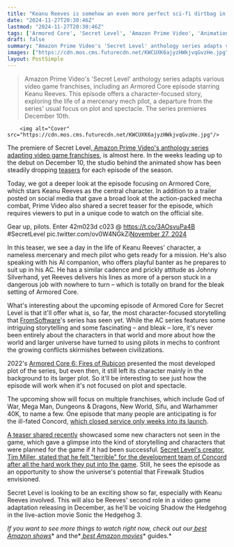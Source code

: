 ```yaml
---
title: "Keanu Reeves is somehow an even more perfect sci-fi dirtbag in Secret Level's Armored Core adaptation than he was in Cyberpunk 2077"
date: "2024-11-27T20:30:46Z"
lastmod: "2024-11-27T20:30:46Z"
tags: ['Armored Core', 'Secret Level', 'Amazon Prime Video', 'Animation', 'Mecha', 'Keanu Reeves', 'FromSoftware', 'Video Game Adaptation', 'Anthology Series', 'Action']
draft: false
summary: "Amazon Prime Video's 'Secret Level' anthology series adapts various video game franchises, including an Armored Core episode starring Keanu Reeves.  This episode offers a character-focused story, exploring the life of a mercenary mech pilot, a departure from the series' usual focus on plot and spectacle. The series premieres December 10th."
images: ["https://cdn.mos.cms.futurecdn.net/KWCUXK6ajyzHWkjvqGvzHe.jpg"]
layout: PostSimple
---
```

> Amazon Prime Video's 'Secret Level' anthology series adapts various video game franchises, including an Armored Core episode starring Keanu Reeves.  This episode offers a character-focused story, exploring the life of a mercenary mech pilot, a departure from the series' usual focus on plot and spectacle. The series premieres December 10th.


        <img alt="Cover" src="https://cdn.mos.cms.futurecdn.net/KWCUXK6ajyzHWkjvqGvzHe.jpg"/>
        
The premiere of Secret Level,[ Amazon Prime Video's anthology series adapting video game franchises,](https://www.gamesradar.com/entertainment/animation-shows/new-secret-level-trailer-features-a-closer-look-at-scrapped-game-concords-adaptation-and-john-wick-star-keanu-reeves-in-armored-core/) is almost here. In the weeks leading up to the debut on December 10, the studio behind the animated show has been steadily dropping [teasers](https://www.gamesradar.com/entertainment/animation-shows/first-teaser-for-dungeons-and-dragons-secret-level-episode-is-here-tapping-into-some-major-game-lore/) for each episode of the season.

Today, we got a deeper look at the episode focusing on Armored Core, which stars Keanu Reeves as the central character. In addition to a trailer posted on social media that gave a broad look at the action-packed mecha combat, Prime Video also shared a secret teaser for the episode, which requires viewers to put in a unique code to watch on the official site.

Gear up, pilots. Enter 42m023d c023 @ https://t.co/3AOsvuPa4B #SecretLevel pic.twitter.com/ov0W4NGkZi[November 27, 2024](https://twitter.com/armoredcore/status/1861795943747604944)

In this teaser, we see a day in the life of Keanu Reeves' character, a nameless mercenary and mech pilot who gets ready for a mission. He's also speaking with his AI companion, who offers playful banter as he prepares to suit up in his AC. He has a similar cadence and prickly attitude as Johnny Silverhand, yet Reeves delivers his lines as more of a person stuck in a dangerous job with nowhere to turn – which is totally on brand for the bleak setting of Armored Core.

What's interesting about the upcoming episode of Armored Core for Secret Level is that it'll offer what is, so far, the most character-focused storytelling that [FromSoftware](https://www.gamesradar.com/tag/fromsoftware/)'s series has seen yet. While the AC series features some intriguing storytelling and some fascinating – and bleak – lore, it's never been entirely about the characters in that world and more about how the world and larger universe have turned to using pilots in mechs to confront the growing conflicts skirmishes between civilizations. 

2022's [Armored Core 6: Fires of Rubicon](https://www.gamesradar.com/armored-core-6-review/) presented the most developed plot of the series, but even then, it still left its character mainly in the background to its larger plot. So it'll be interesting to see just how the episode will work when it's not focused on plot and spectacle.

The upcoming show will focus on multiple franchises, which include God of War, Mega Man, Dungeons & Dragons, New World, Sifu, and Warhammer 40K, to name a few. One episode that many people are anticipating is for the ill-fated Concord, [which closed service only weeks into its launch](https://www.gamesradar.com/games/fps/concord-is-being-taken-offline-this-week-and-everyone-is-getting-refunds-as-playstation-tries-to-determine-the-best-path-ahead/). 

[A teaser shared recently](https://www.gamesradar.com/entertainment/animation-shows/new-secret-level-trailer-features-a-closer-look-at-scrapped-game-concords-adaptation-and-john-wick-star-keanu-reeves-in-armored-core/) showcased some new characters not seen in the game, which gave a glimpse into the kind of storytelling and characters that were planned for the game if it had been successful. [Secret Level's creator, Tim Miller, stated that he felt "terrible" for the development team of Concord after all the hard work they put into the game](https://www.gamesradar.com/games/fps/deadpool-director-and-amazons-secret-level-creator-on-playstations-failed-fps-concord-i-honestly-dont-understand-why-it-didnt-work/). Still, he sees the episode as an opportunity to show the universe's potential that Firewalk Studios envisioned.

Secret Level is looking to be an exciting show so far, especially with Keanu Reeves involved. This will also be Reeves' second role in a video game adaptation releasing in December, as he'll be voicing Shadow the Hedgehog in the live-action movie Sonic the Hedgehog 3.

*If you want to see more things to watch right now, check out our*[<em> best Amazon shows</em>](https://www.gamesradar.com/best-shows-on-amazon-prime/)* and the*[<em> best Amazon movies</em>](https://www.gamesradar.com/entertainment/best-movies-on-amazon-prime/)* guides.*
        